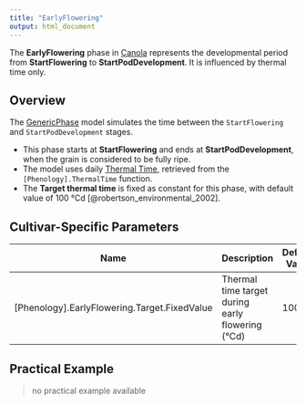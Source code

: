```yaml
---
title: "EarlyFlowering"
output: html_document
---
```



The **EarlyFlowering** phase in [Canola](/docs/Plants/Canola) represents the developmental period from **StartFlowering** to **StartPodDevelopment**. It is influenced by thermal time only.

## Overview

The [GenericPhase](/docs/Models/PMF/Phenology/Phases/GenericPhase.qmd) model simulates the time between the `StartFlowering` and `StartPodDevelopment` stages.

- This phase starts at **StartFlowering** and ends at **StartPodDevelopment**, when the grain is considered to be fully ripe.
- The model uses daily [Thermal Time](ThermalTime.qmd), retrieved from the `[Phenology].ThermalTime` function.
- The **Target thermal time** is fixed as constant for this phase, with default value of 100 °Cd [@robertson_environmental_2002].


## Cultivar-Specific Parameters

| Name       | Description                                         | Default Value |
|------------|-----------------------------------------------------|---------------|
| [Phenology].EarlyFlowering.Target.FixedValue   | Thermal time target during early flowering (°Cd)      |     100          |

## Practical Example

> no practical example available
